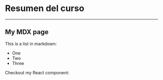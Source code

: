 # Resumen del curso
---
## My MDX page

This is a list in markdown:

- One
- Two
- Three

Checkout my React component:

```


